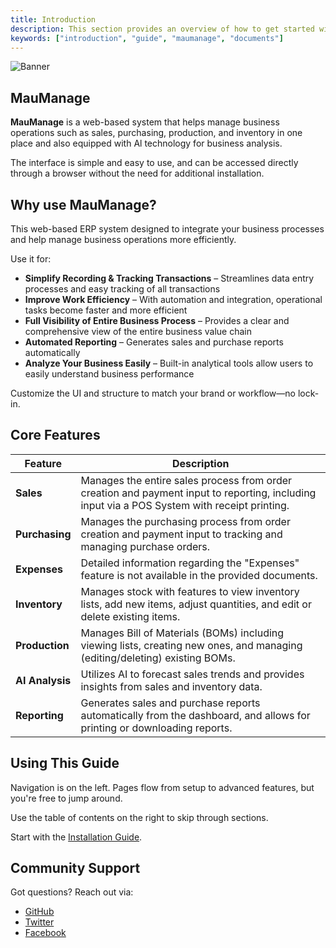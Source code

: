 ```yaml
---
title: Introduction
description: This section provides an overview of how to get started with the MauManage Enterprise.
keywords: ["introduction", "guide", "maumanage", "documents"]
---
```


![Banner](/images/banner.png "Documents")

## MauManage

**MauManage** is a web-based system that helps manage business operations such as sales, purchasing, production, and inventory in one place
and also equipped with Al technology for business analysis.

The interface is simple and easy to use, and can be accessed directly through a browser without the need for additional installation.

<CardGrid>
  <Card
    subtitle="Instructions"
    title="Installation"
    description="Follow the quick start guide to install Documents and get up and running."
    href="/docs/basic-setup/installation"
  />
  <Card
    subtitle="Setup"
    title="Site Settings"
    description="Configure your project layout, metadata, and SEO preferences."
    href="/docs/basic-setup/setup"
  />
  <Card
    subtitle="Support"
    title="Rubix Studios"
    description="Backed by Australia's leading branding, marketing, and development studio."
    href="https://rubixstudios.com.au"
    external={true}
  />
</CardGrid>

## Why use MauManage?

This web-based ERP system designed to integrate your business processes and help manage business operations more efficiently.

Use it for:

- **Simplify Recording & Tracking Transactions** – Streamlines data entry processes and easy tracking of all transactions
- **Improve Work Efficiency** – With automation and integration, operational tasks become faster and more efficient
- **Full Visibility of Entire Business Process** – Provides a clear and comprehensive view of the entire business value chain
- **Automated Reporting** – Generates sales and purchase reports automatically
- **Analyze Your Business Easily** – Built-in analytical tools allow users to easily understand business performance

Customize the UI and structure to match your brand or workflow—no lock-in.

## Core Features

| Feature                              | Description                                                                 |
| ------------------------------------ | --------------------------------------------------------------------------- |
| **Sales**            | Manages the entire sales process from order creation and payment input to reporting, including input via a POS System with receipt printing.           |
| **Purchasing**              | Manages the purchasing process from order creation and payment input to tracking and managing purchase orders.                 |
| **Expenses**                     | Detailed information regarding the "Expenses" feature is not available in the provided documents.                         |
| **Inventory**                           | Manages stock with features to view inventory lists, add new items, adjust quantities, and edit or delete existing items.                          |
| **Production**                | Manages Bill of Materials (BOMs) including viewing lists, creating new ones, and managing (editing/deleting) existing BOMs.                               |
| **AI Analysis**                    | Utilizes AI to forecast sales trends and provides insights from sales and inventory data.                                    |
| **Reporting**                     | Generates sales and purchase reports automatically from the dashboard, and allows for printing or downloading reports.                        |

## Using This Guide

Navigation is on the left. Pages flow from setup to advanced features, but you're free to jump around.

Use the table of contents on the right to skip through sections.

Start with the [Installation Guide](/docs/basic-setup/installation).

## Community Support

Got questions? Reach out via:

- [GitHub](https://github.com/rubixvi/rubix-documents)
- [Twitter](https://x.com/rubixstory)
- [Facebook](https://www.facebook.com/rubixstudios)
